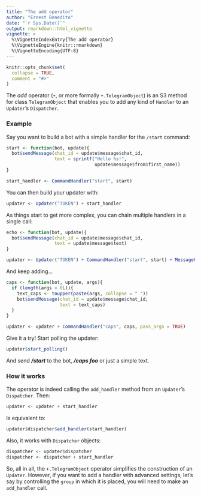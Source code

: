---
title: "The add operator"
author: "Ernest Benedito"
date: "`r Sys.Date()`"
output: rmarkdown::html_vignette
vignette: >
  %\VignetteIndexEntry{The add operator}
  %\VignetteEngine{knitr::rmarkdown}
  %\VignetteEncoding{UTF-8}
---

```{r setup, include = FALSE}
knitr::opts_chunk$set(
  collapse = TRUE,
  comment = "#>"
)
```

The *add* operator (`+`, or more formally `+.TelegramObject`) is an S3 method for class `TelegramObject` that enables you to add any kind of `Handler` to an `Updater`'s `Dispatcher`.

### Example

Say you want to build a bot with a simple handler for the `/start` command:

```{r, eval = FALSE}
start <- function(bot, update){
  bot$sendMessage(chat_id = update$message$chat_id,
                  text = sprintf("Hello %s!",
                                 update$message$from$first_name))
}

start_handler <- CommandHandler("start", start)
```

You can then build your updater with:

```{r, eval = FALSE}
updater <- Updater("TOKEN") + start_handler
```

As things start to get more complex, you can chain multiple handlers in a single call:

```{r, eval = FALSE}
echo <- function(bot, update){
  bot$sendMessage(chat_id = update$message$chat_id,
                  text = update$message$text)
}

updater <- Updater("TOKEN") + CommandHandler("start", start) + MessageHandler(echo, MessageFilters$text)
```

And keep adding...

```{r, eval = FALSE}
caps <- function(bot, update, args){
  if (length(args > 0L)){
   	text_caps <- toupper(paste(args, collapse = " "))
   	bot$sendMessage(chat_id = update$message$chat_id,
   	                text = text_caps) 
  }
}

updater <- updater + CommandHandler("caps", caps, pass_args = TRUE)
```

Give it a try! Start polling the updater:

```{r, eval = FALSE}
updater$start_polling()
```

And send ***/start*** to the bot, ***/caps foo*** or just a simple text.

### How it works

The operator is indeed calling the `add_handler` method from an `Updater`'s `Dispatcher`. Then:

```{r, eval = FALSE}
updater <- updater + start_handler
```

Is equivalent to:

```{r, eval = FALSE}
updater$dispatcher$add_handler(start_handler)
```

Also, it works with `Dispatcher` objects:

```{r, eval = FALSE}
dispatcher <- updater$dispatcher
dispatcher <- dispatcher + start_handler
```

So, all in all, the `+.TelegramObject` operator simplifies the construction of an `Updater`. However, if you want to add a handler with advanced settings, let's say by controlling the `group` in which it is placed, you will need to make an `add_handler` call.
